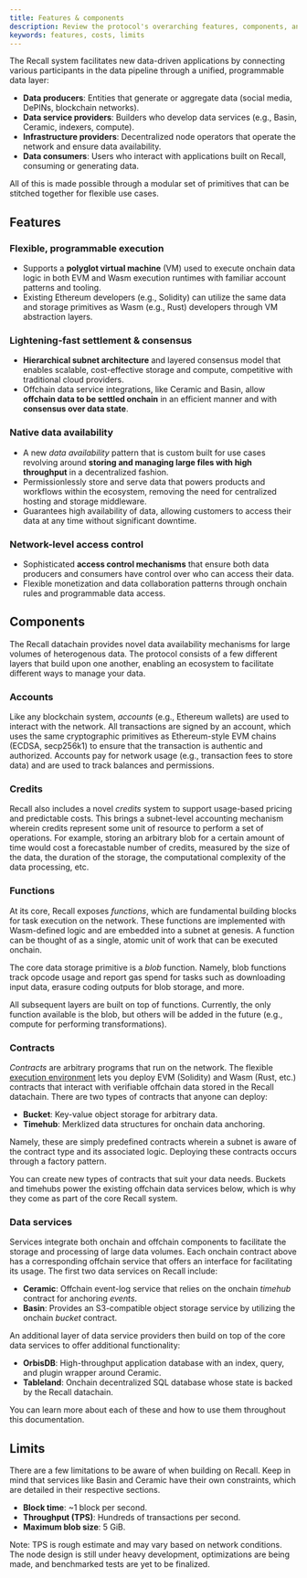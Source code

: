 ```yaml
---
title: Features & components
description: Review the protocol's overarching features, components, and constraints.
keywords: features, costs, limits
---
```


The Recall system facilitates new data-driven applications by connecting various participants in the
data pipeline through a unified, programmable data layer:

- **Data producers**: Entities that generate or aggregate data (social media, DePINs, blockchain
  networks).
- **Data service providers**: Builders who develop data services (e.g., Basin, Ceramic, indexers,
  compute).
- **Infrastructure providers**: Decentralized node operators that operate the network and ensure
  data availability.
- **Data consumers**: Users who interact with applications built on Recall, consuming or generating
  data.

All of this is made possible through a modular set of primitives that can be stitched together for
flexible use cases.

## Features

### Flexible, programmable execution

- Supports a **polyglot virtual machine** (VM) used to execute onchain data logic in both EVM and
  Wasm execution runtimes with familiar account patterns and tooling.
- Existing Ethereum developers (e.g., Solidity) can utilize the same data and storage primitives as
  Wasm (e.g., Rust) developers through VM abstraction layers.

### Lightening-fast settlement & consensus

- **Hierarchical subnet architecture** and layered consensus model that enables scalable,
  cost-effective storage and compute, competitive with traditional cloud providers.
- Offchain data service integrations, like Ceramic and Basin, allow **offchain data to be settled
  onchain** in an efficient manner and with **consensus over data state**.

### Native data availability

- A new _data availability_ pattern that is custom built for use cases revolving around **storing
  and managing large files with high throughput** in a decentralized fashion.
- Permissionlessly store and serve data that powers products and workflows within the ecosystem,
  removing the need for centralized hosting and storage middleware.
- Guarantees high availability of data, allowing customers to access their data at any time without
  significant downtime.

### Network-level access control

- Sophisticated **access control mechanisms** that ensure both data producers and consumers have
  control over who can access their data.
- Flexible monetization and data collaboration patterns through onchain rules and programmable data
  access.

## Components

The Recall datachain provides novel data availability mechanisms for large volumes of heterogenous
data. The protocol consists of a few different layers that build upon one another, enabling an
ecosystem to facilitate different ways to manage your data.

### Accounts

Like any blockchain system, _accounts_ (e.g., Ethereum wallets) are used to interact with the
network. All transactions are signed by an account, which uses the same cryptographic primitives as
Ethereum-style EVM chains (ECDSA, secp256k1) to ensure that the transaction is authentic and
authorized. Accounts pay for network usage (e.g., transaction fees to store data) and are used to
track balances and permissions.

### Credits

Recall also includes a novel _credits_ system to support usage-based pricing and predictable costs.
This brings a subnet-level accounting mechanism wherein credits represent some unit of resource to
perform a set of operations. For example, storing an arbitrary blob for a certain amount of time
would cost a forecastable number of credits, measured by the size of the data, the duration of the
storage, the computational complexity of the data processing, etc.

### Functions

At its core, Recall exposes _functions_, which are fundamental building blocks for task execution on
the network. These functions are implemented with Wasm-defined logic and are embedded into a subnet
at genesis. A function can be thought of as a single, atomic unit of work that can be executed
onchain.

The core data storage primitive is a _blob_ function. Namely, blob functions track opcode usage and
report gas spend for tasks such as downloading input data, erasure coding outputs for blob storage,
and more.

<Callout type="info">

All subsequent layers are built on top of functions. Currently, the only function available is the
blob, but others will be added in the future (e.g., compute for performing transformations).

</Callout>

### Contracts

_Contracts_ are arbitrary programs that run on the network. The flexible
[execution environment](https://fvm.filecoin.io/) lets you deploy EVM (Solidity) and Wasm (Rust,
etc.) contracts that interact with verifiable offchain data stored in the Recall datachain. There
are two types of contracts that anyone can deploy:

- **Bucket**: Key-value object storage for arbitrary data.
- **Timehub**: Merklized data structures for onchain data anchoring.

Namely, these are simply predefined contracts wherein a subnet is aware of the contract type and its
associated logic. Deploying these contracts occurs through a factory pattern.

<Callout type="info">

You can create new types of contracts that suit your data needs. Buckets and timehubs power the
existing offchain data services below, which is why they come as part of the core Recall system.

</Callout>

### Data services

Services integrate both onchain and offchain components to facilitate the storage and processing of
large data volumes. Each onchain contract above has a corresponding offchain service that offers an
interface for facilitating its usage. The first two data services on Recall include:

- **Ceramic**: Offchain event-log service that relies on the onchain _timehub_ contract for
  anchoring _events_.
- **Basin**: Provides an S3-compatible object storage service by utilizing the onchain _bucket_
  contract.

An additional layer of data service providers then build on top of the core data services to offer
additional functionality:

- **OrbisDB**: High-throughput application database with an index, query, and plugin wrapper around
  Ceramic.
- **Tableland**: Onchain decentralized SQL database whose state is backed by the Recall datachain.

You can learn more about each of these and how to use them throughout this documentation.

## Limits

There are a few limitations to be aware of when building on Recall. Keep in mind that services like
Basin and Ceramic have their own constraints, which are detailed in their respective sections.

- **Block time**: ~1 block per second.
- **Throughput (TPS)**: Hundreds of transactions per second.
- **Maximum blob size**: 5 GiB.

<Callout type="warn">

Note: TPS is rough estimate and may vary based on network conditions. The node design is still under
heavy development, optimizations are being made, and benchmarked tests are yet to be finalized.

</Callout>
